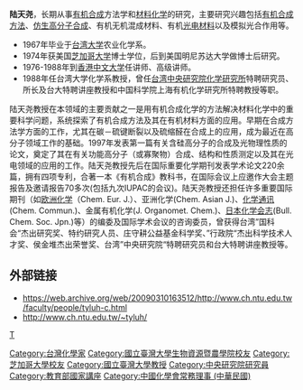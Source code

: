 {{unreferenced|time=2010-05-09T10:56:56+00:00}}
'''陆天尧'''，长期从事[[有机合成|有机合成]]方法学和[[材料化学|材料化学]]的研究，主要研究兴趣包括[[有机合成方法|有机合成方法]]、[[仿生|仿生]][[高分子合成|高分子合成]]、有机无机混成材料、有机[[光电材料|光电材料]]以及模拟光合作用等。

* 1967年毕业于[[台湾大学|台湾大学]]农业化学系。
* 1974年获美国[[芝加哥大学|芝加哥大学]]博士学位，后到美国明尼苏达大学做博士后研究。
* 1976-1988年到[[香港中文大学|香港中文大学]]任讲师、高级讲师。
* 1988年任台湾大学化学系教授，曾任[[台湾|台湾]][[中央研究院化学研究所|中央研究院化学研究所]]特聘研究员、所长及台大特聘讲座教授和中国科学院上海有机化学研究所特聘教授等职。

陆天尧教授在本领域的主要贡献之一是用有机合成化学的方法解决材料化学中的重要科学问题，系统探索了有机合成方法及其在有机材料方面的应用。早期在合成方法学方面的工作，尤其在碳－硫键断裂以及硫缩醛在合成上的应用，成为最近在高分子领域工作的基础。1997年发表第一篇有关含硅高分子的合成及光物理性质的论文，奠定了其在有关功能高分子（或寡聚物）合成、结构和性质测定以及其在光电领域的应用的工作。陆天尧教授先后在国际重要化学期刊发表学术论文220余篇，拥有四项专利，合著一本《有机合成》教科书，在国际会议上应邀作大会主题报告及邀请报告70多次(包括九次IUPAC的会议)。陆天尧教授还担任许多重要国际期刊（如[[欧洲化学|欧洲化学]]（Chem. Eur. J.）、亚洲化学(Chem. Asian J.)、[[化学通讯|化学通讯]](Chem. Commun.)、金属有机化学(J. Organomet. Chem.)、[[日本化学会志|日本化学会志]](Bull. Chem. Soc. Jpn.)等）的编委及国际学术会议的咨询委员，曾获得台湾”国科会“杰出研究奖、特约研究人员、庄守耕公益基金科学奖、”行政院“杰出科学技术人才奖、侯金堆杰出荣誉奖、台湾”中央研究院“特聘研究员和台大特聘讲座教授等。

==外部链接==
* https://web.archive.org/web/20090310163512/http://www.ch.ntu.edu.tw/faculty/people/tyluh-c.html
* http://www.ch.ntu.edu.tw/~tyluh/ {{Wayback|url=http://www.ch.ntu.edu.tw/~tyluh/ |date=20190612144248 }}

{{DEFAULTSORT: Luh, Tien-Yau}}
[[Category:台灣化學家|Category:台灣化學家]]
[[category:陆姓|T]]
[[Category:國立臺灣大學生物資源暨農學院校友|Category:國立臺灣大學生物資源暨農學院校友]]
[[Category:芝加哥大學校友|Category:芝加哥大學校友]]
[[Category:國立臺灣大學教授|Category:國立臺灣大學教授]]
[[Category:中央研究院研究員|Category:中央研究院研究員]]
[[Category:教育部國家講座|Category:教育部國家講座]]
[[Category:中國化學會常務理事_(中華民國)|Category:中國化學會常務理事 (中華民國)]]